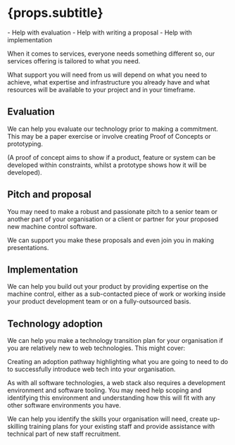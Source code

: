 
# {props.subtitle}
<Tldr>
    - Help with evaluation
    - Help with writing a proposal
    - Help with implementation
</Tldr>

When it comes to services, everyone needs something different so, our services offering is tailored to what you need.

What support you will need from us will depend on what you need to achieve, what expertise and infrastructure you already have and what resources will be available to your project and in your timeframe.

## Evaluation

We can help you evaluate our technology prior to making a commitment. This may be a paper exercise or involve creating Proof of Concepts or prototyping.

(A proof of concept aims to show if a product, feature or system can be developed within constraints, whilst a prototype shows how it will be developed).

## Pitch and proposal

You may need to make a robust and passionate pitch to a senior team or another part of your organisation or a client or partner for your proposed new machine control software.

We can support you make these proposals and even join you in making presentations.

## Implementation

We can help you build out your product by providing expertise on the machine control, either as a sub-contacted piece of work or working inside your product development team or on a fully-outsourced basis.

## Technology adoption

We can help you make a technology transition plan for your organisation if you are relatively new to web technologies. This might cover:

Creating an adoption pathway highlighting what you are going to need to do to successfully introduce web tech into your organisation.

As with all software technologies, a web stack also requires a development environment and software tooling. You may need help scoping and identifying this environment and understanding how this will fit with any other software environments you have.

We can help you identify the skills your organisation will need, create up-skilling training plans for your existing staff and provide assistance with technical part of new staff recruitment.